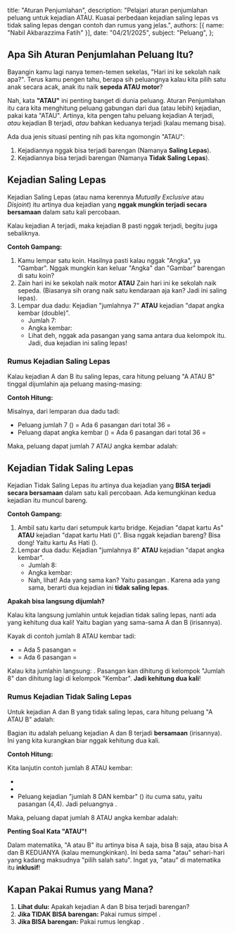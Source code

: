   title: "Aturan Penjumlahan",
  description: "Pelajari aturan penjumlahan peluang untuk kejadian ATAU. Kuasai perbedaan kejadian saling lepas vs tidak saling lepas dengan contoh dan rumus yang jelas.",
  authors: [{ name: "Nabil Akbarazzima Fatih" }],
  date: "04/21/2025",
  subject: "Peluang",
};

## Apa Sih Aturan Penjumlahan Peluang Itu?

Bayangin kamu lagi nanya temen-temen sekelas, "Hari ini ke sekolah naik apa?". Terus kamu pengen tahu, berapa sih peluangnya kalau kita pilih satu anak secara acak, anak itu naik **sepeda ATAU motor**?

Nah, kata **"ATAU"** ini penting banget di dunia peluang. Aturan Penjumlahan itu cara kita menghitung peluang gabungan dari dua (atau lebih) kejadian, pakai kata "ATAU". Artinya, kita pengen tahu peluang kejadian A terjadi, _atau_ kejadian B terjadi, _atau_ bahkan keduanya terjadi (kalau memang bisa).

Ada dua jenis situasi penting nih pas kita ngomongin "ATAU":

1.  Kejadiannya nggak bisa terjadi barengan (Namanya **Saling Lepas**).
2.  Kejadiannya bisa terjadi barengan (Namanya **Tidak Saling Lepas**).

## Kejadian Saling Lepas

Kejadian Saling Lepas (atau nama kerennya _Mutually Exclusive_ atau _Disjoint_) itu artinya dua kejadian yang **nggak mungkin terjadi secara bersamaan** dalam satu kali percobaan.

Kalau kejadian A terjadi, maka kejadian B pasti nggak terjadi, begitu juga sebaliknya.

**Contoh Gampang:**

1.  Kamu lempar satu koin. Hasilnya pasti kalau nggak "Angka", ya "Gambar". Nggak mungkin kan keluar "Angka" dan "Gambar" barengan di satu koin?
2.  Zain hari ini ke sekolah naik motor **ATAU** Zain hari ini ke sekolah naik sepeda. (Biasanya sih orang naik satu kendaraan aja kan? Jadi ini saling lepas).
3.  Lempar dua dadu: Kejadian "jumlahnya 7" **ATAU** kejadian "dapat angka kembar (double)".
    - Jumlah 7: <InlineMath math="(1,6), (2,5), (3,4), (4,3), (5,2), (6,1)" />
    - Angka kembar: <InlineMath math="(1,1), (2,2), (3,3), (4,4), (5,5), (6,6)" />
    - Lihat deh, nggak ada pasangan yang sama antara dua kelompok itu. Jadi, dua kejadian ini saling lepas!

### Rumus Kejadian Saling Lepas

Kalau kejadian A dan B itu saling lepas, cara hitung peluang "A ATAU B" tinggal dijumlahin aja peluang masing-masing:

<BlockMath math="P(A \text{ atau } B) = P(A) + P(B)" />

**Contoh Hitung:**

Misalnya, dari lemparan dua dadu tadi:

- Peluang jumlah 7 (<InlineMath math="P(J=7)" />) = Ada 6 pasangan dari total 36 = <InlineMath math="6/36" />
- Peluang dapat angka kembar (<InlineMath math="P(\text{Kembar})" />) = Ada 6 pasangan dari total 36 = <InlineMath math="6/36" />

Maka, peluang dapat jumlah 7 ATAU angka kembar adalah:

<BlockMath math="P(J=7 \text{ atau Kembar}) = P(J=7) + P(\text{Kembar}) = \frac{6}{36} + \frac{6}{36} = \frac{12}{36} = \frac{1}{3}" />

## Kejadian Tidak Saling Lepas

Kejadian Tidak Saling Lepas itu artinya dua kejadian yang **BISA terjadi secara bersamaan** dalam satu kali percobaan. Ada kemungkinan kedua kejadian itu muncul bareng.

**Contoh Gampang:**

1.  Ambil satu kartu dari setumpuk kartu bridge. Kejadian "dapat kartu As" **ATAU** kejadian "dapat kartu Hati (<InlineMath math="\heartsuit" />)". Bisa nggak kejadian bareng? Bisa dong! Yaitu kartu As Hati (<InlineMath math="A\heartsuit" />).
2.  Lempar dua dadu: Kejadian "jumlahnya 8" **ATAU** kejadian "dapat angka kembar".
    - Jumlah 8: <InlineMath math="(2,6), (3,5), (4,4), (5,3), (6,2)" />
    - Angka kembar: <InlineMath math="(1,1), (2,2), (3,3), (4,4), (5,5), (6,6)" />
    - Nah, lihat! Ada yang sama kan? Yaitu pasangan <InlineMath math="(4,4)" />. Karena ada yang sama, berarti dua kejadian ini **tidak saling lepas**.

**Apakah bisa langsung dijumlah?**

Kalau kita langsung jumlahin <InlineMath math="P(A) + P(B)" /> untuk kejadian tidak saling lepas, nanti ada yang kehitung dua kali! Yaitu bagian yang sama-sama A dan B (irisannya).

Kayak di contoh jumlah 8 ATAU kembar tadi:

- <InlineMath math="P(J=8)" /> = Ada 5 pasangan = <InlineMath math="5/36" />
- <InlineMath math="P(\text{Kembar})" /> = Ada 6 pasangan = <InlineMath math="6/36" />

Kalau kita jumlahin langsung: <InlineMath math="5/36 + 6/36 = 11/36" />. Pasangan <InlineMath math="(4,4)" /> kan dihitung di kelompok "Jumlah 8" dan dihitung lagi di kelompok "Kembar". **Jadi kehitung dua kali**!

### Rumus Kejadian Tidak Saling Lepas

Untuk kejadian A dan B yang tidak saling lepas, cara hitung peluang "A ATAU B" adalah:

<BlockMath math="P(A \text{ atau } B) = P(A) + P(B) - P(A \text{ dan } B)" />

Bagian <InlineMath math="P(A \text{ dan } B)" /> itu adalah peluang kejadian A dan B terjadi **bersamaan** (irisannya). Ini yang kita kurangkan biar nggak kehitung dua kali.

**Contoh Hitung:**

Kita lanjutin contoh jumlah 8 ATAU kembar:

- <InlineMath math="P(J=8) = 5/36" />
- <InlineMath math="P(\text{Kembar}) = 6/36" />
- Peluang kejadian "jumlah 8 DAN kembar" (<InlineMath math="P(J=8 \text{ dan Kembar})" />) itu cuma satu, yaitu pasangan (4,4). Jadi peluangnya <InlineMath math="1/36" />.

Maka, peluang dapat jumlah 8 ATAU angka kembar adalah:

<div className="flex flex-col gap-4">
  <BlockMath math="P(J=8 \text{ atau Kembar}) = P(J=8) + P(\text{Kembar}) - P(J=8 \text{ dan Kembar})" />
  <BlockMath math="= \frac{5}{36} + \frac{6}{36} - \frac{1}{36} = \frac{10}{36} = \frac{5}{18}" />
</div>

**Penting Soal Kata "ATAU"!**

Dalam matematika, "A atau B" itu artinya bisa A saja, bisa B saja, atau bisa A dan B KEDUANYA (kalau memungkinkan). Ini beda sama "atau" sehari-hari yang kadang maksudnya "pilih salah satu". Ingat ya, "atau" di matematika itu **inklusif**!

## Kapan Pakai Rumus yang Mana?

1.  **Lihat dulu:** Apakah kejadian A dan B bisa terjadi barengan?
2.  **Jika TIDAK BISA barengan:** Pakai rumus simpel <InlineMath math="P(A \text{ atau } B) = P(A) + P(B)" />.
3.  **Jika BISA barengan:** Pakai rumus lengkap <InlineMath math="P(A \text{ atau } B) = P(A) + P(B) - P(A \text{ dan } B)" />.

